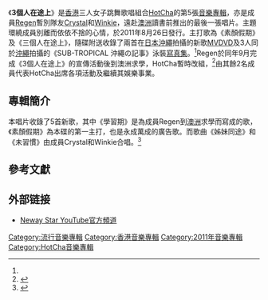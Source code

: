 {{Infobox Album
| Name = 3個人在途上
| Original_name =
| Type = 專輯
| Longtype = 
| Artist = [[HotCha|HotCha]]
| Cover = Hotcha three on one road.jpg
| Released = 2011年8月26日<ref name=yesasia>{{cite web|title=3個人在途上EP - 產品詳情及內容簡介|url=http://www.yesasia.com/us/3%E5%80%8B%E4%BA%BA%E5%9C%A8%E9%80%94%E4%B8%8Aep-cd-dvd/1024803537-0-0-0-zh_TW/info.html|publisher=YESASIA|accessdate=2012-03-17|archive-date=2016-03-04|archive-url=https://web.archive.org/web/20160304115428/http://www.yesasia.com/us/3%E5%80%8B%E4%BA%BA%E5%9C%A8%E9%80%94%E4%B8%8Aep-cd-dvd/1024803537-0-0-0-zh_TW/info.html|dead-url=no}}</ref> 
| Recorded = 
| Genre =
| Length = 20:46<br /><small>不包括隨碟附送的DVD</small>
| Label = [[Neway_Star|Neway Star Music]]
| Producer = 
| Reviews = 
*[http://www.yesasia.com/us/yumcha/3%E5%80%8B%E4%BA%BA%E5%9C%A8%E9%80%94%E4%B8%8Aep-cd-dvd/1024803537-0-0-0-zh_TW/professional-review.html YesAsia（李重言）]
| Last album = [[Our_Favorites_我們最愛的_新曲加精選|Our Favorites 我們最愛的 新曲加精選]]<br />（2010年）
| This album = 3個人在途上<br />（2011年）
| Next album = [[0103|0103]]<br />（2012年）
}}

《'''3個人在途上'''》是[[香港|香港]]三人女子跳舞歌唱組合[[HotCha|HotCha]]的第5張[[音樂專輯|音樂專輯]]，亦是成員[[張惠雅|Regen]]暫別隊友[[張紋嘉|Crystal]]和[[黎美言|Winkie]]，遠赴[[澳洲|澳洲]]讀書前推出的最後一張唱片。主題環繞成員別離而依依不捨的心情，於2011年8月26日發行。主打歌為《素顏假期》及《三個人在途上》，隨碟附送收錄了兩首在[[日本|日本]][[沖繩縣|沖繩]]拍攝的新歌[[MV|MV]][[DVD|DVD]]及3人同於[[沖繩縣|沖繩]]拍攝的《SUB-TROPICAL 沖繩の記事》泳裝[[寫真集|寫真集]]。<ref name=yesasia></ref>Regen於同年9月完成《3個人在途上》的宣傳活動後到澳洲求學，HotCha暫時改組，<ref>{{cite web|author=娛樂新聞組|title=鐵娘子Regen 淚流不止|url=http://www.worldjournal.com/view/aEntertainmentnews/15400014/article-%E9%90%B5%E5%A8%98%E5%AD%90Regen-%E6%B7%9A%E6%B5%81%E4%B8%8D%E6%AD%A2-?instance=ent_pics|publisher=世界新聞網|accessdate=2012-03-17|deadurl=yes|archiveurl=https://archive.is/20130428150549/http://www.worldjournal.com/view/aEntertainmentnews/15400014/article-%E9%90%B5%E5%A8%98%E5%AD%90Regen-%E6%B7%9A%E6%B5%81%E4%B8%8D%E6%AD%A2-?instance=ent_pics|archivedate=2013-04-28}}</ref>由其餘2名成員代表HotCha出席各項活動及繼續其娛樂事業。   

== 專輯簡介 ==
本唱片收錄了5首新歌，其中《學習期》是為成員Regen到[[澳洲|澳洲]]求學而寫成的歌，《素顏假期》為本碟的第一主打，也是永成萬成的廣告歌。而歌曲《姊妹同途》和《未習慣》由成員Crystal和Winkie合唱。<ref>{{cite web|title=HotCha 【3個人在途上】專輯介紹|url=http://hk.kkbox.com/album/Y4uJvr.dBJUGu40F18470091-index.html#album-description|publisher=KKBOX|accessdate=2012-03-17|archive-url=https://web.archive.org/web/20111215075320/http://hk.kkbox.com/album/Y4uJvr.dBJUGu40F18470091-index.html#album-description|archive-date=2011-12-15|dead-url=yes}}</ref> 
{{tracklist
| headline        = CD
| title1          = 素顏假期
| length1         = 3:38
| music1          = [[KZ|KZ]]
| lyrics1         = [[蔡冕麗|夏至]]
| arranger1       = [[C._Y._Kong|C. Y. Kong]]
| producer1       = [[Davy_Chan|Davy Chan]]<br>C. Y. Kong
| title2          = 學習期
| length2         = 4:10
| music2          = [[朱俊傑|朱俊傑]]
| lyrics2         = [[悠樂|悠樂]]<br>[[謝天智|Goran Tse]]
| arranger2       = 朱俊傑
| producer2       = [[伍樂城|伍樂城]]
| title3          = 三個人在途上
| length3         = 4:58
| music3          = [[Marius_Wong|Marius Wong]]
| lyrics3         = [[孫遠|孫遠]]
| arranger3       = [[英師傅|英師傅]]
| producer3       = [[Stanley_Leung|Stanley Leung]]
| title4          = 姊妹同途
| length4         = 3:57
| music4          = [[羅之成|羅之成]]
| lyrics4         = [[黃厚霖|黃厚霖]]
| arranger4       = [[鄒俊仁|Fergus Chow]]
| producer4       = [[莊冬昕|莊冬昕]]<br>[[韋雄|韋雄]]
| title5          = 未習慣
| length5         = 3:53
| music5          = [[鄧智偉|鄧智偉]]
| lyrics5         = [[林日曦|林日曦]]
| arranger5       = [[Johnny_Yim|Johnny Yim]]
| producer5       = 鄧智偉 
}}
{{tracklist
| headline        = DVD
| title1          = 素顏假期
| length1         = 4:12
| music1          = KZ Kim Jin Eun
| lyrics1         = [[蔡冕麗|夏至]] 
| note1           = Music Video，[http://www.youtube.com/watch?v=-IkosJFlAW0&feature=plcp&context=C47ba86cVDvjVQa1PpcFNqemF0_2XNcoYIRGOQbZOmQbrV7EyG3AU= YouTube官方影片]
| title2          = 三個人在途上
| length2         = 5:10
| music2          = MARIUS WONG
| lyrics2         = 孫遠 
| note2           = Music Video，[http://www.youtube.com/watch?v=GYE_t8a2Hwk&feature=plcp&context=C4a2eb3fVDvjVQa1PpcFNqemF0_2XNcmp9Mpz0JKydAIFvoTQG5FE= YouTube官方影片]
}}

== 參考文獻 ==
<div class="references-small">
<references />
</div>

== 外部链接 ==
* [http://www.youtube.com/user/starstarfans/videos?query=HOTCHA Neway Star YouTube官方頻道]{{Wayback|url=http://www.youtube.com/user/starstarfans/videos?query=HOTCHA |date=20190215064156 }}

[[Category:流行音樂專輯|Category:流行音樂專輯]]
[[Category:香港音樂專輯|Category:香港音樂專輯]]
[[Category:2011年音樂專輯|Category:2011年音樂專輯]]
[[Category:HotCha音樂專輯|Category:HotCha音樂專輯]]

{{HotCha}}